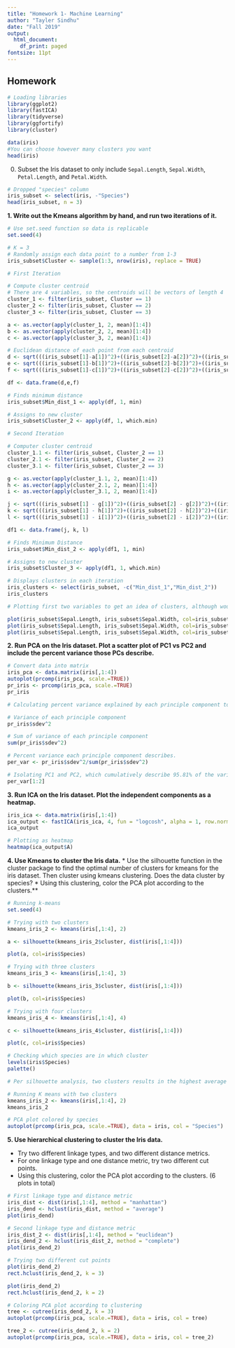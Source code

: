 ```yaml
---
title: "Homework 1- Machine Learning"
author: "Tayler Sindhu"
date: "Fall 2019"
output:
  html_document:
    df_print: paged
fontsize: 11pt
---
```


## Homework
```r
# Loading libraries
library(ggplot2)
library(fastICA)
library(tidyverse)
library(ggfortify)
library(cluster)
```

```r
data(iris)
#You can choose however many clusters you want
head(iris)
```

0. Subset the Iris dataset to only include `Sepal.Length`, `Sepal.Width`, `Petal.Length`, and `Petal.Width`. 
```r
# Dropped "species" column
iris_subset <- select(iris, -"Species")
head(iris_subset, n = 3)
```

**1. Write out the Kmeans algorithm by hand, and run two iterations of it.**
```r
# Use set.seed function so data is replicable
set.seed(4)

# K = 3
# Randomly assign each data point to a number from 1-3
iris_subset$Cluster <- sample(1:3, nrow(iris), replace = TRUE)

# First Iteration

# Compute cluster centroid
# There are 4 variables, so the centroids will be vectors of length 4
cluster_1 <- filter(iris_subset, Cluster == 1)
cluster_2 <- filter(iris_subset, Cluster == 2)
cluster_3 <- filter(iris_subset, Cluster == 3)

a <- as.vector(apply(cluster_1, 2, mean)[1:4])
b <- as.vector(apply(cluster_2, 2, mean)[1:4])
c <- as.vector(apply(cluster_3, 2, mean)[1:4])

# Euclidean distance of each point from each centroid
d <- sqrt(((iris_subset[1]-a[1])^2)+((iris_subset[2]-a[2])^2)+((iris_subset[3]-a[3])^2)+((iris_subset[4]-a[4])^2))
e <- sqrt(((iris_subset[1]-b[1])^2)+((iris_subset[2]-b[2])^2)+((iris_subset[3]-b[3])^2)+((iris_subset[4]-b[4])^2))
f <- sqrt(((iris_subset[1]-c[1])^2)+((iris_subset[2]-c[2])^2)+((iris_subset[3]-c[3])^2)+((iris_subset[4]-c[4])^2))

df <- data.frame(d,e,f)

# Finds minimum distance
iris_subset$Min_dist_1 <- apply(df, 1, min)

# Assigns to new cluster
iris_subset$Cluster_2 <- apply(df, 1, which.min)

# Second Iteration

# Computer cluster centroid
cluster_1.1 <- filter(iris_subset, Cluster_2 == 1)
cluster_2.1 <- filter(iris_subset, Cluster_2 == 2)
cluster_3.1 <- filter(iris_subset, Cluster_2 == 3)

g <- as.vector(apply(cluster_1.1, 2, mean)[1:4])
h <- as.vector(apply(cluster_2.1, 2, mean)[1:4])
i <- as.vector(apply(cluster_3.1, 2, mean)[1:4])

j <- sqrt(((iris_subset[1] - g[1])^2)+((iris_subset[2] - g[2])^2)+((iris_subset[3] - g[3])^2)+((iris_subset[4] - g[4])^2))
k <- sqrt(((iris_subset[1] - h[1])^2)+((iris_subset[2] - h[2])^2)+((iris_subset[3] - h[3])^2)+((iris_subset[4] - h[4])^2))
l <- sqrt(((iris_subset[1] - i[1])^2)+((iris_subset[2] - i[2])^2)+((iris_subset[3] - i[3])^2)+((iris_subset[4] - i[4])^2))

df1 <- data.frame(j, k, l)

# Finds Minimum Distance
iris_subset$Min_dist_2 <- apply(df1, 1, min)

# Assigns to new cluster
iris_subset$Cluster_3 <- apply(df1, 1, which.min)

# Displays clusters in each iteration
iris_clusters <- select(iris_subset, -c("Min_dist_1","Min_dist_2"))
iris_clusters                     
```
```r
# Plotting first two variables to get an idea of clusters, although would have used principal component analysis if prompted, will not show output

plot(iris_subset$Sepal.Length, iris_subset$Sepal.Width, col=iris_subset$Cluster, main = "K-Means Clustering with k=3: Initial Cluster Assignment", xlab = "Sepal Length", ylab = "Sepal Width")
plot(iris_subset$Sepal.Length, iris_subset$Sepal.Width, col=iris_subset$Cluster_2, main = "K-Means Clustering with k=3: First Iteration", xlab = "Sepal Length", ylab = "Sepal Width")
plot(iris_subset$Sepal.Length, iris_subset$Sepal.Width, col=iris_subset$Cluster_3, main = "K-Means Clustering with k=3: Second Iteration", xlab = "Sepal Length", ylab = "Sepal Width")
```

**2. Run PCA on the Iris dataset. Plot a scatter plot of PC1 vs PC2 and include the percent variance those PCs describe.**
```r
# Convert data into matrix 
iris_pca <- data.matrix(iris[,1:4])
autoplot(prcomp(iris_pca, scale.=TRUE))
pr_iris <- prcomp(iris_pca, scale.=TRUE)
pr_iris

# Calculating percent variance explained by each principle component to check plot labels

# Variance of each principle component
pr_iris$sdev^2

# Sum of variance of each principle component
sum(pr_iris$sdev^2)

# Percent variance each principle component describes.
per_var <- pr_iris$sdev^2/sum(pr_iris$sdev^2)

# Isolating PC1 and PC2, which cumulatively describe 95.81% of the variance. PC1 describes 72.96% of the variance, and PC2 describes 22.85% of the variance. 
per_var[1:2]
```

**3. Run ICA on the Iris dataset. Plot the independent components as a heatmap.**
```r
iris_ica <- data.matrix(iris[,1:4])
ica_output <- fastICA(iris_ica, 4, fun = "logcosh", alpha = 1, row.norm = FALSE, maxit = 200, tol = 0.0001, verbose = FALSE)
ica_output
```
```r
# Plotting as heatmap
heatmap(ica_output$A)
```

**4. Use Kmeans to cluster the Iris data.**
  * Use the silhouette function in the cluster package to find the optimal number of clusters for kmeans for the iris dataset. Then cluster using kmeans clustering. Does the data cluster by species? 
  * Using this clustering, color the PCA plot according to the clusters.**
```r
# Running k-means
set.seed(4)

# Trying with two clusters
kmeans_iris_2 <- kmeans(iris[,1:4], 2)

a <- silhouette(kmeans_iris_2$cluster, dist(iris[,1:4]))

plot(a, col=iris$Species)

# Trying with three clusters
kmeans_iris_3 <- kmeans(iris[,1:4], 3)

b <- silhouette(kmeans_iris_3$cluster, dist(iris[,1:4]))

plot(b, col=iris$Species)

# Trying with four clusters
kmeans_iris_4 <- kmeans(iris[,1:4], 4)

c <- silhouette(kmeans_iris_4$cluster, dist(iris[,1:4]))

plot(c, col=iris$Species)

# Checking which species are in which cluster
levels(iris$Species)
palette()

# Per silhouette analysis, two clusters results in the highest average silhouette width. The data cluster somewhat by species, in that one species (setosa) is in the first cluster, and the remaining two species (versicolor and virginica) are in the second cluster; however, the clusters do not each represent a species.

# Running K means with two clusters
kmeans_iris_2 <- kmeans(iris[,1:4], 2)
kmeans_iris_2

# PCA plot colored by species
autoplot(prcomp(iris_pca, scale.=TRUE), data = iris, col = "Species")
```
  
**5. Use hierarchical clustering to cluster the Iris data.**

  * Try two different linkage types, and two different distance metrics. 
  * For one linkage type and one distance metric, try two different cut points. 
  * Using this clustering, color the PCA plot according to the clusters. (6  plots in total)
```r
# First linkage type and distance metric
iris_dist <- dist(iris[,1:4], method = "manhattan")
iris_dend <- hclust(iris_dist, method = "average")
plot(iris_dend)

# Second linkage type and distance metric
iris_dist_2 <- dist(iris[,1:4], method = "euclidean")
iris_dend_2 <- hclust(iris_dist_2, method = "complete")
plot(iris_dend_2)
```
```r
# Trying two different cut points
plot(iris_dend_2)
rect.hclust(iris_dend_2, k = 3)

plot(iris_dend_2)
rect.hclust(iris_dend_2, k = 2)
```

```r
# Coloring PCA plot according to clustering
tree <- cutree(iris_dend_2, k = 3)
autoplot(prcomp(iris_pca, scale.=TRUE), data = iris, col = tree)

tree_2 <- cutree(iris_dend_2, k = 2)
autoplot(prcomp(iris_pca, scale.=TRUE), data = iris, col = tree_2)
```
  




